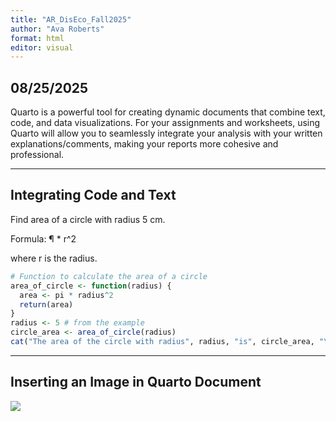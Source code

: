 ```yaml
---
title: "AR_DisEco_Fall2025"
author: "Ava Roberts"
format: html
editor: visual
---
```


## 08/25/2025

Quarto is a powerful tool for creating dynamic documents that combine text, code, and data visualizations. For your assignments and worksheets, using Quarto will allow you to seamlessly integrate your analysis with your written explanations/comments, making your reports more cohesive and professional.

------------------------------------------------------------------------

## Integrating Code and Text 

Find area of a circle with radius 5 cm.

Formula: ¶ \* r\^2

where r is the radius.

```r
# Function to calculate the area of a circle
area_of_circle <- function(radius) {
  area <- pi * radius^2
  return(area)
}
radius <- 5 # from the example
circle_area <- area_of_circle(radius)
cat("The area of the circle with radius", radius, "is", circle_area, "\n")
```

------------------------------------------------------------------------

## Inserting an Image in Quarto Document

![](images/clipboard-3760563717.png)

